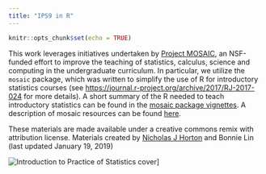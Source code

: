 ```yaml
---
title: "IPS9 in R"
---
```


```r
knitr::opts_chunk$set(echo = TRUE)
```

This work leverages initiatives undertaken by [Project MOSAIC](http://www.mosaic-web.org/), an NSF-funded effort to improve the teaching of statistics, calculus, science and computing in the undergraduate curriculum. In particular, we utilize the `mosaic` package, which was written to simplify the use of R for introductory statistics courses (see [https://journal.r-project.org/archive/2017/RJ-2017-024](https://journal.r-project.org/archive/2017/RJ-2017-024) for more details). A short summary of the R needed to teach introductory statistics can be found in the [mosaic package vignettes](http://cran.r-project.org/web/packages/mosaic). A description of mosaic resources can be found [here](https://cran.r-project.org/web/packages/mosaic/vignettes/mosaic-resources.html).


These materials are made available under a creative commons remix with attribution license. 
Materials created by [Nicholas J Horton](https://www.amherst.edu/people/facstaff/nhorton) and Bonnie Lin (last updated January 19, 2019)

![Introduction to Practice of Statistics cover](IPS9_BookCover.jpg)]

